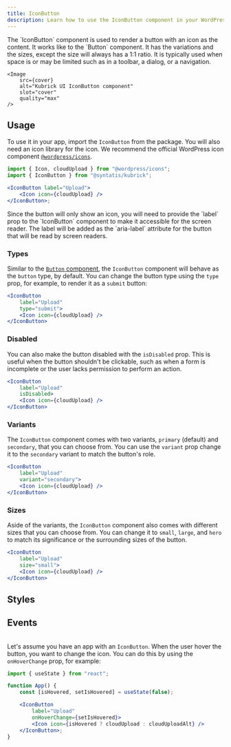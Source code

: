 ```yaml
---
title: IconButton
description: Learn how to use the IconButton component in your WordPress admin application.
---
```



<Lead storybook="/docs/components-iconbutton--docs" stackblitz="/edit/syntatis-kubrick-icon-button?file=src/App.jsx">
	The `IconButton` component is used to render a button with an icon as the
	content. It works like to the `Button` component. It has the variations and
	the sizes, except the size will always has a 1:1 ratio. It is typically used
	when space is or may be limited such as in a toolbar, a dialog, or a
	navigation.

	<Image
		src={cover}
		alt="Kubrick UI IconButton component"
		slot="cover"
		quality="max"
	/>
</Lead>

## Usage

To use it in your app, import the `IconButton` from the package. You will also need an icon library for the icon. We recommend the official WordPress icon component [`@wordpress/icons`](https://developer.wordpress.org/block-editor/reference-guides/packages/packages-icons/).

```jsx
import { Icon, cloudUpload } from "@wordpress/icons";
import { IconButton } from "@syntatis/kubrick";

<IconButton label="Upload">
	<Icon icon={cloudUpload} />
</IconButton>;
```

<Aside type="caution">
	Since the button will only show an icon, you will need to provide the `label`
	prop to the `IconButton` component to make it accessible for the screen
	reader. The label will be added as the `aria-label` attribute for the button
	that will be read by screen readers.
</Aside>

### Types

Similar to the [`Button` component](/components/button), the `IconButton` component will behave as the `button` type, by default. You can change the button type using the `type` prop, for example, to render it as a `submit` button:

```jsx {3}
<IconButton
	label="Upload"
	type="submit">
	<Icon icon={cloudUpload} />
</IconButton>
```

### Disabled

You can also make the button disabled with the `isDisabled` prop. This is useful when the button shouldn't be clickable, such as when a form is incomplete or the user lacks permission to perform an action.

```jsx {3}
<IconButton
	label="Upload"
	isDisabled>
	<Icon icon={cloudUpload} />
</IconButton>
```

### Variants

The `IconButton` component comes with two variants, `primary` (default) and `secondary`, that you can choose from. You can use the `variant` prop change it to the `secondary` variant to match the button's role.

```jsx {3}
<IconButton
	label="Upload"
	variant="secondary">
	<Icon icon={cloudUpload} />
</IconButton>
```

### Sizes

Aside of the variants, the `IconButton` component also comes with different sizes that you can choose from. You can change it to `small`, `large`, and `hero` to match its significance or the surrounding sizes of the button.

```jsx {3}
<IconButton
	label="Upload"
	size="small">
	<Icon icon={cloudUpload} />
</IconButton>
```

## Styles

<Table
	component="IconButton"
	items={[
		["root", "The root element of the button."],
	]}
	/>

## Events

<Table
	variant="events"
	component="IconButton"
	items={[
		["onPress", "Triggered when the button is clicked. The callback function will receive the click event as an argument."],
		["onHoverChange", "Triggered when the button is hovered. The callback function will receive a boolean indicating if the button is hovered."],
		["onFocusChange", "Triggered when the button receives or loses focus. The callback function will receive a boolean indicating if the button is focused."],
	]}
	/>

Let's assume you have an app with an `IconButton`. When the user hover the button, you want to change the icon. You can do this by using the `onHoverChange` prop, for example:

```jsx {8}
import { useState } from "react";

function App() {
	const [isHovered, setIsHovered] = useState(false);

	<IconButton
		label="Upload"
		onHoverChange={setIsHovered}>
		<Icon icon={isHovered ? cloudUpload : cloudUploadAlt} />
	</IconButton>;
}
```
